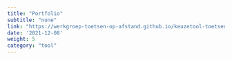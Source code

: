 ```yaml
---
title: "Portfolio"
subtitle: "none"
link: "https://werkgroep-toetsen-op-afstand.github.io/keuzetool-toetsen/en/methods/portfolio/"
date: '2021-12-08'
weight: 5
category: "tool"
---
```

